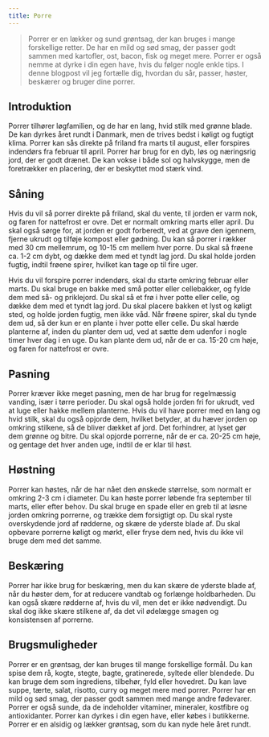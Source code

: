 ```yaml
---
title: Porre
---
```


> Porrer er en lækker og sund grøntsag, der kan bruges i mange forskellige retter. De har en mild og sød smag, der passer godt sammen med kartofler, ost, bacon, fisk og meget mere. Porrer er også nemme at dyrke i din egen have, hvis du følger nogle enkle tips. I denne blogpost vil jeg fortælle dig, hvordan du sår, passer, høster, beskærer og bruger dine porrer.

## Introduktion

Porrer tilhører løgfamilien, og de har en lang, hvid stilk med grønne blade. De kan dyrkes året rundt i Danmark, men de trives bedst i køligt og fugtigt klima. Porrer kan sås direkte på friland fra marts til august, eller forspires indendørs fra februar til april. Porrer har brug for en dyb, løs og næringsrig jord, der er godt drænet. De kan vokse i både sol og halvskygge, men de foretrækker en placering, der er beskyttet mod stærk vind.

## Såning

Hvis du vil så porrer direkte på friland, skal du vente, til jorden er varm nok, og faren for nattefrost er ovre. Det er normalt omkring marts eller april. Du skal også sørge for, at jorden er godt forberedt, ved at grave den igennem, fjerne ukrudt og tilføje kompost eller gødning. Du kan så porrer i rækker med 30 cm mellemrum, og 10-15 cm mellem hver porre. Du skal så frøene ca. 1-2 cm dybt, og dække dem med et tyndt lag jord. Du skal holde jorden fugtig, indtil frøene spirer, hvilket kan tage op til fire uger.

Hvis du vil forspire porrer indendørs, skal du starte omkring februar eller marts. Du skal bruge en bakke med små potter eller cellebakker, og fylde dem med så- og priklejord. Du skal så et frø i hver potte eller celle, og dække dem med et tyndt lag jord. Du skal placere bakken et lyst og køligt sted, og holde jorden fugtig, men ikke våd. Når frøene spirer, skal du tynde dem ud, så der kun er en plante i hver potte eller celle. Du skal hærde planterne af, inden du planter dem ud, ved at sætte dem udenfor i nogle timer hver dag i en uge. Du kan plante dem ud, når de er ca. 15-20 cm høje, og faren for nattefrost er ovre.

## Pasning

Porrer kræver ikke meget pasning, men de har brug for regelmæssig vanding, især i tørre perioder. Du skal også holde jorden fri for ukrudt, ved at luge eller hakke mellem planterne. Hvis du vil have porrer med en lang og hvid stilk, skal du også opjorde dem, hvilket betyder, at du hæver jorden op omkring stilkene, så de bliver dækket af jord. Det forhindrer, at lyset gør dem grønne og bitre. Du skal opjorde porrerne, når de er ca. 20-25 cm høje, og gentage det hver anden uge, indtil de er klar til høst.

## Høstning

Porrer kan høstes, når de har nået den ønskede størrelse, som normalt er omkring 2-3 cm i diameter. Du kan høste porrer løbende fra september til marts, eller efter behov. Du skal bruge en spade eller en greb til at løsne jorden omkring porrerne, og trække dem forsigtigt op. Du skal ryste overskydende jord af rødderne, og skære de yderste blade af. Du skal opbevare porrerne køligt og mørkt, eller fryse dem ned, hvis du ikke vil bruge dem med det samme.

## Beskæring

Porrer har ikke brug for beskæring, men du kan skære de yderste blade af, når du høster dem, for at reducere vandtab og forlænge holdbarheden. Du kan også skære rødderne af, hvis du vil, men det er ikke nødvendigt. Du skal dog ikke skære stilkene af, da det vil ødelægge smagen og konsistensen af porrerne.

## Brugsmuligheder

Porrer er en grøntsag, der kan bruges til mange forskellige formål. Du kan spise dem rå, kogte, stegte, bagte, gratinerede, syltede eller blendede. Du kan bruge dem som ingrediens, tilbehør, fyld eller hovedret. Du kan lave suppe, tærte, salat, risotto, curry og meget mere med porrer. Porrer har en mild og sød smag, der passer godt sammen med mange andre fødevarer. Porrer er også sunde, da de indeholder vitaminer, mineraler, kostfibre og antioxidanter. Porrer kan dyrkes i din egen have, eller købes i butikkerne. Porrer er en alsidig og lækker grøntsag, som du kan nyde hele året rundt.

